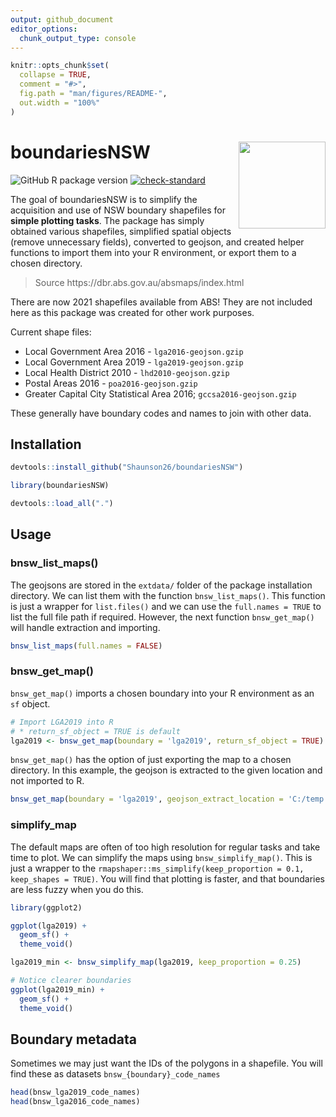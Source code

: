 ```yaml
---
output: github_document
editor_options: 
  chunk_output_type: console
---
```


<!-- README.md is generated from README.Rmd. Please edit that file -->

```r
knitr::opts_chunk$set(
  collapse = TRUE,
  comment = "#>",
  fig.path = "man/figures/README-",
  out.width = "100%"
)
```

# boundariesNSW <img src='man/figures/logo.png' align="right" height="139" />

<!-- badges: start -->
![GitHub R package version](https://img.shields.io/github/r-package/v/shaunson26/boundariesNSW)
[![check-standard](https://github.com/Shaunson26/boundariesNSW/actions/workflows/check-standard.yaml/badge.svg)](https://github.com/Shaunson26/boundariesNSW/actions/workflows/check-standard.yaml)
<!-- badges: end -->

The goal of boundariesNSW is to simplify the acquisition and use of NSW boundary shapefiles
for **simple plotting tasks**. The package has simply obtained various shapefiles, simplified
spatial objects (remove unnecessary fields), converted to geojson, and 
created helper functions to import them into your R environment, or export them to a chosen 
directory.

> Source https://dbr.abs.gov.au/absmaps/index.html  

There are now 2021 shapefiles available from ABS! They are not included here as this package
was created for other work purposes.

Current shape files:

 - Local Government Area 2016 - `lga2016-geojson.gzip`  
 - Local Government Area 2019 - `lga2019-geojson.gzip`  
 - Local Health District 2010 - `lhd2010-geojson.gzip`  
 - Postal Areas 2016 - `poa2016-geojson.gzip` 
 - Greater Capital City Statistical Area 2016; `gccsa2016-geojson.gzip`  
 
These generally have boundary codes and names to join with other data.

## Installation

```r
devtools::install_github("Shaunson26/boundariesNSW")
```

```r
library(boundariesNSW)
```

```r
devtools::load_all(".")
```

## Usage

### bnsw_list_maps()

The geojsons are stored in the `extdata/` folder of the package installation directory.
We can list them with the function `bnsw_list_maps()`. This function is just a wrapper for
`list.files()` and we can use the `full.names = TRUE` to list the full file path if required.
However, the next function `bnsw_get_map()` will handle extraction and importing.

```r
bnsw_list_maps(full.names = FALSE)
```

### bnsw_get_map()

`bnsw_get_map()` imports a chosen boundary into your R environment as an `sf` object.

```r
# Import LGA2019 into R
# * return_sf_object = TRUE is default
lga2019 <- bnsw_get_map(boundary = 'lga2019', return_sf_object = TRUE)
```

`bnsw_get_map()` has the option of just exporting the map to a chosen directory. In this
example, the geojson is extracted to the given location and not imported to R.

```r
bnsw_get_map(boundary = 'lga2019', geojson_extract_location = 'C:/temp', return_sf_object = FALSE)
```

### simplify_map

The default maps are often of too high resolution for regular tasks and take time to plot. We
can simplify the maps using `bnsw_simplify_map()`. This is just a wrapper to the 
`rmapshaper::ms_simplify(keep_proportion = 0.1, keep_shapes = TRUE)`. You will find that plotting
is faster, and that boundaries are less fuzzy when you do this.

```r
library(ggplot2)

ggplot(lga2019) +
  geom_sf() +
  theme_void()

lga2019_min <- bnsw_simplify_map(lga2019, keep_proportion = 0.25)

# Notice clearer boundaries
ggplot(lga2019_min) +
  geom_sf() +
  theme_void()
```

## Boundary metadata

Sometimes we may just want the IDs of the polygons in a shapefile. You will find
these as datasets `bnsw_{boundary}_code_names`

```r
head(bnsw_lga2019_code_names)
head(bnsw_lga2016_code_names)
```


